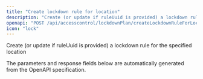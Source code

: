 ```yaml
---
title: "Create lockdown rule for location"
description: "Create (or update if ruleUuid is provided) a lockdown rule for the specified location"
openapi: "POST /api/accesscontrol/lockdownPlan/createLockdownRuleForLocation"
icon: "lock"
---
```


Create (or update if ruleUuid is provided) a lockdown rule for the specified location

<Note>
The parameters and response fields below are automatically generated from the OpenAPI specification.
</Note>
